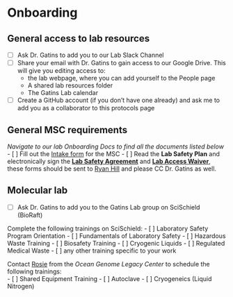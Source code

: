 # Onboarding

## General access to lab resources
- [ ] Ask Dr. Gatins to add you to our Lab Slack Channel
- [ ] Share your email with Dr. Gatins to gain access to our Google Drive. This will give you editing access to:
    - the lab webpage, where you can add yourself to the People page
    - A shared lab resources folder
    - The Gatins Lab calendar
- [ ] Create a GitHub account (if you don't have one already) and ask me to add you as a collaborator to this protocols page

## General MSC requirements
*Navigate to our lab Onboarding Docs to find all the documents listed below*
- [ ] Fill out the [Intake form](https://docs.google.com/forms/d/e/1FAIpQLSeRMAg-o4vpdjGcVK-HBbFxNBGn3mARwnBbX9F4UOrTeDf9nQ/viewform) for the MSC
- [ ] Read the **Lab Safety Plan** and electronically sign the [**Lab Safety Agreement**](https://drive.google.com/drive/u/0/folders/1RO_sHPwa3eDx0-oPS0HqBablwW_Gx5R4) and [**Lab Access Waiver**](https://drive.google.com/drive/u/0/folders/1RO_sHPwa3eDx0-oPS0HqBablwW_Gx5R4), these forms should be sent to [Ryan Hill](r.hill@northeastern.edu) and please CC Dr. Gatins as well.

## Molecular lab
- [ ] Ask Dr. Gatins to add you to the Gatins Lab group on SciSchield (BioRaft)

Complete the following trainings on SciSchield:
- [ ] Laboratory Safety Program Orientation
- [ ] Fundamentals of Laboratory Safety
- [ ] Hazardous Waste Training
- [ ] Biosafety Training
- [ ] Cryogenic Liquids
- [ ] Regulated Medical Waste
- [ ] any other training specific to your work

Contact [Rosie](r.falco@northeastern.edu) from the *Ocean Genome Legacy Center* to schedule the following trainings:   
- [ ] Shared Equipment Training
- [ ] Autoclave
- [ ] Cryogeneics (Liquid Nitrogen)


